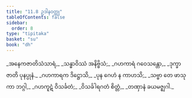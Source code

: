 ```yaml
---
title: "11.8 ဥဒါနဝတ္ထု"
tableOfContents: false
sidebar:
  order: 8
type: "tipitaka"
basket: "su"
book: "dh"
---
```



<DynamicBreadcrumb />

<Division number="153" book="dh">

<Paragraph number="164" type="verses" book="dh">
_အနေကဇာတိသံသာရံ,_  
_သန္ဓာဝိဿံ အနိဗ္ဗိသံ;_  
_ဂဟကာရံ ဂဝေသန္တော,_  
_ဒုက္ခာ ဇာတိ ပုနပ္ပုနံ._  

</Paragraph>

</Division>
<Division number="154" book="dh">

<Paragraph number="165" type="verses" book="dh">
_ဂဟကာရက ဒိဋ္ဌောသိ,_  
_ပုန ဂေဟံ န ကာဟသိ;_  
_သဗ္ဗာ တေ ဖာသုကာ ဘဂ္ဂါ,_  
_ဂဟကူဋံ ဝိသင်္ခတံ;_  
_ဝိသင်္ခါရဂတံ စိတ္တံ,_  
_တဏှာနံ ခယမဇ္ဈဂါ._
</Paragraph>
</Division>